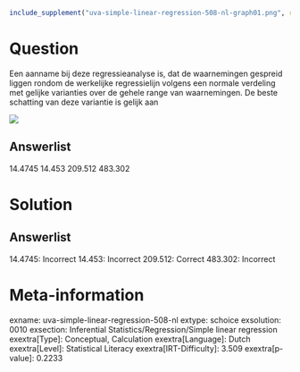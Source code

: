 ```r
include_supplement("uva-simple-linear-regression-508-nl-graph01.png", recursive = TRUE)
```

Question
========

Een aanname bij deze regressieanalyse is, dat de waarnemingen gespreid
liggen rondom de werkelijke regressielijn volgens een normale verdeling
met gelijke varianties over de gehele range van waarnemingen. De beste
schatting van deze variantie is gelijk aan

![](uva-simple-linear-regression-508-nl-graph01.png)

Answerlist
----------

14.4745
14.453
209.512
483.302

Solution
========

Answerlist
----------

14.4745: Incorrect
14.453: Incorrect
209.512: Correct
483.302: Incorrect

Meta-information
================
exname: uva-simple-linear-regression-508-nl
extype: schoice
exsolution: 0010
exsection: Inferential Statistics/Regression/Simple linear regression
exextra[Type]: Conceptual, Calculation
exextra[Language]: Dutch
exextra[Level]: Statistical Literacy
exextra[IRT-Difficulty]: 3.509
exextra[p-value]: 0.2233
